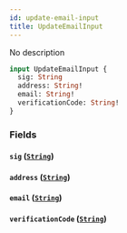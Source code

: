 ```yaml
---
id: update-email-input
title: UpdateEmailInput
---
```



No description

```graphql
input UpdateEmailInput {
  sig: String
  address: String!
  email: String!
  verificationCode: String!
}
```


### Fields

#### `sig` ([`String`](../../references/scalars/string))




#### `address` ([`String`](../../references/scalars/string))




#### `email` ([`String`](../../references/scalars/string))




#### `verificationCode` ([`String`](../../references/scalars/string))






